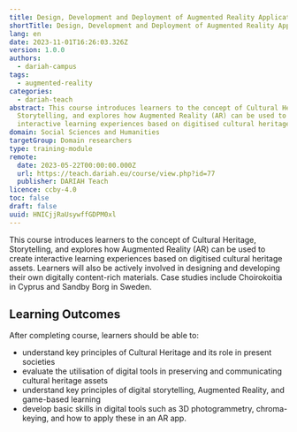 ```yaml
---
title: Design, Development and Deployment of Augmented Reality Applications
shortTitle: Design, Development and Deployment of Augmented Reality Applications
lang: en
date: 2023-11-01T16:26:03.326Z
version: 1.0.0
authors:
  - dariah-campus
tags:
  - augmented-reality
categories:
  - dariah-teach
abstract: This course introduces learners to the concept of Cultural Heritage,
  Storytelling, and explores how Augmented Reality (AR) can be used to create
  interactive learning experiences based on digitised cultural heritage assets.
domain: Social Sciences and Humanities
targetGroup: Domain researchers
type: training-module
remote:
  date: 2023-05-22T00:00:00.000Z
  url: https://teach.dariah.eu/course/view.php?id=77
  publisher: DARIAH Teach
licence: ccby-4.0
toc: false
draft: false
uuid: HNICjjRaUsywffGDPM0xl
---
```

This course introduces learners to the concept of Cultural Heritage, Storytelling, and explores how Augmented Reality (AR) can be used to create interactive learning experiences based on digitised cultural heritage assets. Learners will also be actively involved in designing and developing their own digitally content-rich materials. Case studies include Choirokoitia in Cyprus and Sandby Borg in Sweden.



## L﻿earning Outcomes

A﻿fter completing course, learners should be able to:

- understand key principles of Cultural Heritage and its role in present societies
- evaluate the utilisation of digital tools in preserving and communicating cultural heritage assets
- understand key principles of digital storytelling, Augmented Reality, and game-based learning
- develop basic skills in digital tools such as 3D photogrammetry, chroma-keying, and how to apply these in an AR app.

<ExternalResource title="Interested in learning more?" subtitle="Check out &quot;Design, Development and Deployment of Augmented Reality Applications&quot;" url="https://teach.dariah.eu/course/view.php?id=77" />